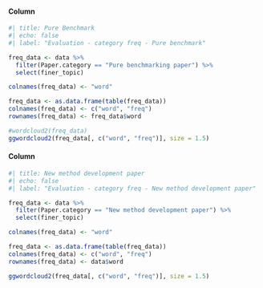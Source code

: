 #### Column {width="50%"}

```r
#| title: Pure Benchmark
#| echo: false
#| label: "Evaluation - category freq - Pure benchmark"

freq_data <- data %>%
  filter(Paper.category == "Pure benchmarking paper") %>%
  select(finer_topic)

colnames(freq_data) <- "word"

freq_data <- as.data.frame(table(freq_data))
colnames(freq_data) <- c("word", "freq")
rownames(freq_data) <- freq_data$word

#wordcloud2(freq_data)
ggwordcloud2(freq_data[, c("word", "freq")], size = 1.5)

```


#### Column {width="50%"}

```r
#| title: New method development paper
#| echo: false
#| label: "Evaluation - category freq - New method development paper"

freq_data <- data %>%
  filter(Paper.category == "New method development paper") %>%
  select(finer_topic)

colnames(freq_data) <- "word"

freq_data <- as.data.frame(table(freq_data))
colnames(freq_data) <- c("word", "freq")
rownames(freq_data) <- data$word

ggwordcloud2(freq_data[, c("word", "freq")], size = 1.5)
    
```